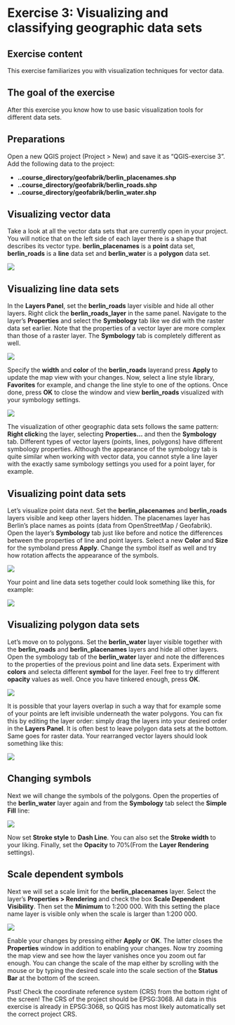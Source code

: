 # Exercise 3: Visualizing and classifying geographic data sets

## Exercise content

This exercise familiarizes you with visualization techniques for vector data.

## The goal of the exercise

After this exercise you know how to use basic visualization tools for different data sets.

## Preparations

Open a new QGIS project (Project \> New) and save it as "QGIS-exercise 3". Add the following data to the project:

-   **..course_directory/geofabrik/berlin_placenames.shp**
-   **..course_directory/geofabrik/berlin_roads.shp**
-   **..course_directory/geofabrik/berlin_water.shp**

## Visualizing vector data

Take a look at all the vector data sets that are currently open in your project. You will notice that on the left side of each layer there is a shape that describes its vector type. **berlin_placenames** is a **point** data set, **berlin_roads** is a **line** data set and **berlin_water** is a **polygon** data set.

![](img/exercise_3/image1.png)

## Visualizing line data sets

In the **Layers Panel**, set the **berlin_roads** layer visible and hide all other layers. Right click the **berlin_roads_layer** in the same panel. Navigate to the layer's **Properties** and select the **Symbology** tab like we did with the raster data set earlier. Note that the properties of a vector layer are more complex than those of a raster layer. The **Symbology** tab is completely different as well.

![](img/exercise_3/image2.png)

Specify the **width** and **color** of the **berlin_roads** layerand press **Apply** to update the map view with your changes. Now, select a line style library, **Favorites** for example, and change the line style to one of the options. Once done, press **OK** to close the window and view **berlin_roads** visualized with your symbology settings.

![](img/exercise_3/image3.png)

The visualization of other geographic data sets follows the same pattern: **Right click**ing the layer, selecting **Properties...** and then the **Symbology** tab. Different types of vector layers (points, lines, polygons) have different symbology properties. Although the appearance of the symbology tab is quite similar when working with vector data, you cannot style a line layer with the exactly same symbology settings you used for a point layer, for example.

## Visualizing point data sets

Let's visualize point data next. Set the **berlin_placenames** and **berlin_roads** layers visible and keep other layers hidden. The placenames layer has Berlin's place names as points (data from OpenStreetMap / Geofabrik). Open the layer's **Symbology** tab just like before and notice the differences between the properties of line and point layers. Select a new **Color** and **Size** for the symboland press **Apply**. Change the symbol itself as well and try how rotation affects the appearance of the symbols.

![](img/exercise_3/image4.png)

Your point and line data sets together could look something like this, for example:

![](img/exercise_3/image5.png)

## Visualizing polygon data sets

Let's move on to polygons. Set the **berlin_water** layer visible together with the **berlin_roads** and **berlin_placenames** layers and hide all other layers. Open the symbology tab of the **berlin_water** layer and note the differences to the properties of the previous point and line data sets. Experiment with **colors** and selecta different **symbol** for the layer. Feel free to try different **opacity** values as well. Once you have tinkered enough, press **OK**.

![](img/exercise_3/image6.png)

It is possible that your layers overlap in such a way that for example some of your points are left invisible underneath the water polygons. You can fix this by editing the layer order: simply drag the layers into your desired order in the **Layers Panel**. It is often best to leave polygon data sets at the bottom. Same goes for raster data. Your rearranged vector layers should look something like this:

![](img/exercise_3/image7.png)

## Changing symbols

Next we will change the symbols of the polygons. Open the properties of the **berlin_water** layer again and from the **Symbology** tab select the **Simple Fill** line:

![](img/exercise_3/image8.png)

Now set **Stroke style** to **Dash Line**. You can also set the **Stroke width** to your liking. Finally, set the **Opacity** to 70%(From the **Layer Rendering** settings).

## Scale dependent symbols

Next we will set a scale limit for the **berlin_placenames** layer. Select the layer's **Properties \> Rendering** and check the box **Scale Dependent Visibility**. Then set the **Minimum** to 1:200 000. With this setting the place name layer is visible only when the scale is larger than 1:200 000.

![](img/exercise_3/image9.png)

Enable your changes by pressing either **Apply** or **OK**. The latter closes the **Properties** window in addition to enabling your changes. Now try zooming the map view and see how the layer vanishes once you zoom out far enough. You can change the scale of the map either by scrolling with the mouse or by typing the desired scale into the scale section of the **Status Bar** at the bottom of the screen.


::: hint-box
Psst! Check the coordinate reference system (CRS) from the bottom right of the screen! The CRS of the project should be EPSG:3068. All data in this exercise is already in EPSG:3068, so QGIS has most likely automatically set the correct project CRS.
:::


 
